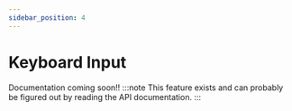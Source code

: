 ```yaml
---
sidebar_position: 4
---
```


# Keyboard Input

Documentation coming soon!!
:::note
This feature exists and can probably be figured out by reading the API documentation.
:::
